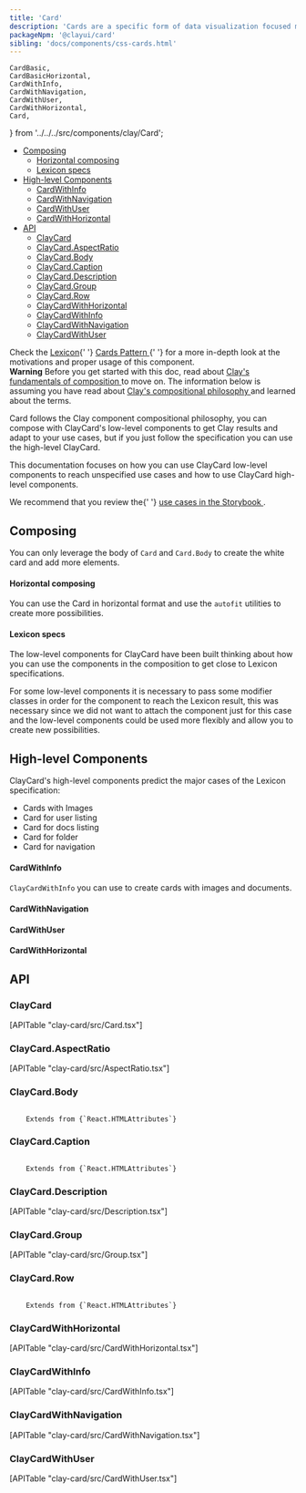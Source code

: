 ```yaml
---
title: 'Card'
description: 'Cards are a specific form of data visualization focused mainly on displaying images.'
packageNpm: '@clayui/card'
sibling: 'docs/components/css-cards.html'
---
```


	CardBasic,
	CardBasicHorizontal,
	CardWithInfo,
	CardWithNavigation,
	CardWithUser,
	CardWithHorizontal,
	Card,
} from '../../../src/components/clay/Card';

<div class="nav-toc-absolute">
<div class="nav-toc">

-   [Composing](#composing)
    -   [Horizontal composing](#horizontal-composing)
    -   [Lexicon specs](#lexicon-specs)
-   [High-level Components](#high-level-components)
    -   [CardWithInfo](#cardwithinfo)
    -   [CardWithNavigation](#cardwithnavigation)
    -   [CardWithUser](#cardwithuser)
    -   [CardWithHorizontal](#cardwithhorizontal)
-   [API](#api)
    -   [ClayCard](#claycard)
    -   [ClayCard.AspectRatio](#claycard.aspectratio)
    -   [ClayCard.Body](#claycard.body)
    -   [ClayCard.Caption](#claycard.caption)
    -   [ClayCard.Description](#claycard.description)
    -   [ClayCard.Group](#claycard.group)
    -   [ClayCard.Row](#claycard.row)
    -   [ClayCardWithHorizontal](#claycardwithhorizontal)
    -   [ClayCardWithInfo](#claycardwithinfo)
    -   [ClayCardWithNavigation](#claycardwithnavigation)
    -   [ClayCardWithUser](#claycardwithuser)

</div>
</div>

<div class="clay-site-alert alert alert-info">
	Check the <a href="https://liferay.design/lexicon">Lexicon</a>{' '}
	<a href="https://liferay.design/lexicon/core-components/cards/">
		Cards Pattern
	</a>{' '}
	for a more in-depth look at the motivations and proper usage of this
	component.
</div>

<div class="clay-site-alert alert alert-warning">
	<strong class="lead">Warning</strong>
	Before you get started with this doc, read about <a
		href="/docs/foundations/composing.html"
		target="_blank"
	>
		Clay's fundamentals of composition
	</a> to move on. The information below is assuming you have read about <a
		href="/docs/foundations/composing.html"
		target="_blank"
	>
		Clay's compositional philosophy
	</a> and learned about the terms.
</div>

Card follows the Clay component compositional philosophy, you can compose with ClayCard's low-level components to get Clay results and adapt to your use cases, but if you just follow the specification you can use the high-level ClayCard.

This documentation focuses on how you can use ClayCard low-level components to reach unspecified use cases and how to use ClayCard high-level components.

<div class="clay-site-alert alert alert-info">
	We recommend that you review the{' '}
	<a
		href="https://storybook.clayui.com/?path=/story/components-claycard--claycardwithinfo"
		target="_blank"
	>
		use cases in the Storybook
	</a>
	.
</div>

## Composing

You can only leverage the body of `Card` and `Card.Body` to create the white card and add more elements.

<CardBasic />

#### Horizontal composing

You can use the Card in horizontal format and use the `autofit` utilities to create more possibilities.

<CardBasicHorizontal />

#### Lexicon specs

The low-level components for ClayCard have been built thinking about how you can use the components in the composition to get close to Lexicon specifications.

For some low-level components it is necessary to pass some modifier classes in order for the component to reach the Lexicon result, this was necessary since we did not want to attach the component just for this case and the low-level components could be used more flexibly and allow you to create new possibilities.

<Card />

## High-level Components

ClayCard's high-level components predict the major cases of the Lexicon specification:

-   Cards with Images
-   Card for user listing
-   Card for docs listing
-   Card for folder
-   Card for navigation

#### CardWithInfo

`ClayCardWithInfo` you can use to create cards with images and documents.

<CardWithInfo />

#### CardWithNavigation

<CardWithNavigation />

#### CardWithUser

<CardWithUser />

#### CardWithHorizontal

<CardWithHorizontal />

## API

### ClayCard

<div>[APITable "clay-card/src/Card.tsx"]</div>

### ClayCard.AspectRatio

<div>[APITable "clay-card/src/AspectRatio.tsx"]</div>

### ClayCard.Body

<code class="list-api-item-type">
	Extends from {`React.HTMLAttributes<HTMLDivElement>`}
</code>

### ClayCard.Caption

<code class="list-api-item-type">
	Extends from {`React.HTMLAttributes<HTMLDivElement | HTMLSpanElement>`}
</code>

### ClayCard.Description

<div>[APITable "clay-card/src/Description.tsx"]</div>

### ClayCard.Group

<div>[APITable "clay-card/src/Group.tsx"]</div>

### ClayCard.Row

<code class="list-api-item-type">
	Extends from {`React.HTMLAttributes<HTMLDivElement>`}
</code>

### ClayCardWithHorizontal

<div>[APITable "clay-card/src/CardWithHorizontal.tsx"]</div>

### ClayCardWithInfo

<div>[APITable "clay-card/src/CardWithInfo.tsx"]</div>

### ClayCardWithNavigation

<div>[APITable "clay-card/src/CardWithNavigation.tsx"]</div>

### ClayCardWithUser

<div>[APITable "clay-card/src/CardWithUser.tsx"]</div>
